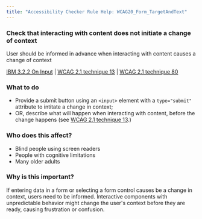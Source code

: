```yaml
---
title: "Accessibility Checker Rule Help: WCAG20_Form_TargetAndText"
---
```


<div className="toolHelp">
<Row>
<Column colLg={11} colMd={5} colSm={4} className="toolMain">

<div id="locLevel"></div>

### Check that interacting with content does not initiate a change of context
User should be informed in advance when interacting with content causes a change of context

[IBM 3.2.2 On Input](http://www.ibm.com/able/guidelines/ci162/on_input.html) | [WCAG 2.1 technique 13](https://www.w3.org/WAI/WCAG21/Techniques/general/G13) | [WCAG 2.1 technique 80](https://www.w3.org/WAI/WCAG21/Techniques/general/G80)

<div id="locSnippet"></div>

### What to do

* Provide a submit button using an `<input>` element with a `type="submit"` attribute to intitate a change in context;
* OR, describe what will happen when interacting with content, before the change happens (see [WCAG 2.1 technique 13](https://www.w3.org/WAI/WCAG21/Techniques/general/G13).)


</Column>
<Column colLg={5} colMd={3} colSm={4} className="toolLeft">

### Who does this affect?

* Blind people using screen readers
* People with cognitive limitations
* Many older adults

### Why is this important?

If entering data in a form or selecting a form control causes be a change in context, users need to be informed. Interactive components with unpredictable behavior might change the user's context before they are ready, causing frustration or confusion.

</Column>
</Row>
</div>

